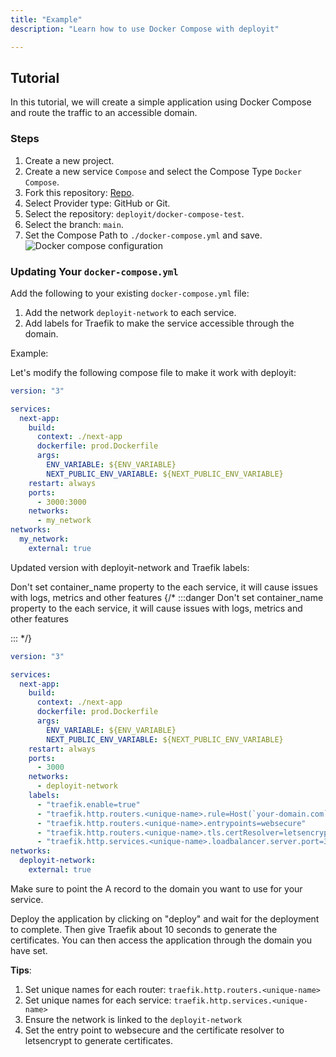 ---
title: "Example"
description: "Learn how to use Docker Compose with deployit"

---

## Tutorial

In this tutorial, we will create a simple application using Docker Compose and route the traffic to an accessible domain.


### Steps

1. Create a new project.
2. Create a new service `Compose` and select the Compose Type `Docker Compose`.
3. Fork this repository: [Repo](https://github.com/deployit/docker-compose-test).
4. Select Provider type: GitHub or Git.
5. Select the repository: `deployit/docker-compose-test`.
6. Select the branch: `main`.
7. Set the Compose Path to `./docker-compose.yml` and save.
![Docker compose configuration](/assets/images/compose/setup.png)


### Updating Your `docker-compose.yml`

Add the following to your existing `docker-compose.yml` file:

1. Add the network `deployit-network` to each service.
2. Add labels for Traefik to make the service accessible through the domain.

Example:

Let's modify the following compose file to make it work with deployit:

```yaml
version: "3"

services:
  next-app:
    build:
      context: ./next-app
      dockerfile: prod.Dockerfile
      args:
        ENV_VARIABLE: ${ENV_VARIABLE}
        NEXT_PUBLIC_ENV_VARIABLE: ${NEXT_PUBLIC_ENV_VARIABLE}
    restart: always
    ports:
      - 3000:3000
    networks:
      - my_network
networks:
  my_network:
    external: true
```


Updated version with deployit-network and Traefik labels:


<Callout  type="warn">
Don't set container_name property to the each service, it will cause issues with logs, metrics and other features
</Callout>
{/* :::danger
Don't set container_name property to the each service, it will cause issues with logs, metrics and other features

::: */}

```yaml
version: "3"

services:
  next-app:
    build:
      context: ./next-app
      dockerfile: prod.Dockerfile
      args:
        ENV_VARIABLE: ${ENV_VARIABLE}
        NEXT_PUBLIC_ENV_VARIABLE: ${NEXT_PUBLIC_ENV_VARIABLE}
    restart: always
    ports:
      - 3000
    networks:
      - deployit-network
    labels:
      - "traefik.enable=true"
      - "traefik.http.routers.<unique-name>.rule=Host(`your-domain.com`)"
      - "traefik.http.routers.<unique-name>.entrypoints=websecure"
      - "traefik.http.routers.<unique-name>.tls.certResolver=letsencrypt"
      - "traefik.http.services.<unique-name>.loadbalancer.server.port=3000"
networks:
  deployit-network:
    external: true
```

Make sure to point the A record to the domain you want to use for your service.

<ImageZoom  src="/assets/images/compose/domain.png" width={800} height={630} alt='home og image' className="rounded-lg" />

Deploy the application by clicking on "deploy" and wait for the deployment to complete. Then give Traefik about 10 seconds to generate the certificates. You can then access the application through the domain you have set.

<ImageZoom  src="/assets/images/compose/application.png" width={800} height={630} alt='home og image' className="rounded-lg" />

**Tips**:

1. Set unique names for each router: `traefik.http.routers.<unique-name>` 
2.  Set unique names for each service: `traefik.http.services.<unique-name>`
3. Ensure the network is linked to the `deployit-network`
4. Set the entry point to websecure and the certificate resolver to letsencrypt to generate certificates.

